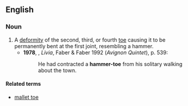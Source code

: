 ==English==
{{wikipedia}}
===Noun===
{{en-noun|head=[[hammer]] [[toe]]}}

# A [[deformity]] of the second, third, or fourth [[toe]] causing it to be permanently bent at the first joint, resembling a hammer. 
#*'''1978''', {{w|Lawrence Durrell}}, ''Livia'', Faber & Faber 1992 (''Avignon Quintet''), p. 539:
#*:He had contracted a '''hammer-toe''' from his solitary walking about the town.
 
====Related terms====
*[[mallet toe]]
